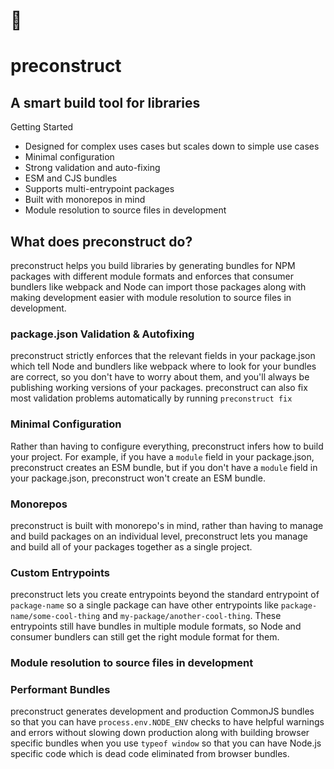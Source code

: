 
<h1 style={{textAlign:'center'}}> 🎁</h1>

<h1 style={{textAlign:'center'}}>preconstruct</h1>

<h2 style={{ textAlign:'center' }}>A smart build tool for libraries</h2>

<FancyLink to="/getting-started">Getting Started</FancyLink>

<div style={{ paddingBottom: 16 }} />

- Designed for complex uses cases but scales down to simple use cases
- Minimal configuration
- Strong validation and auto-fixing
- ESM and CJS bundles
- Supports multi-entrypoint packages
- Built with monorepos in mind
- Module resolution to source files in development

## What does preconstruct do?

preconstruct helps you build libraries by generating bundles for NPM packages with different module formats and enforces that consumer bundlers like webpack and Node can import those packages along with making development easier with module resolution to source files in development.

### package.json Validation & Autofixing

preconstruct strictly enforces that the relevant fields in your package.json which tell Node and bundlers like webpack where to look for your bundles are correct, so you don't have to worry about them, and you'll always be publishing working versions of your packages. preconstruct can also fix most validation problems automatically by running `preconstruct fix`

### Minimal Configuration

Rather than having to configure everything, preconstruct infers how to build your project. For example, if you have a `module` field in your package.json, preconstruct creates an ESM bundle, but if you don't have a `module` field in your package.json, preconstruct won't create an ESM bundle.

### Monorepos

preconstruct is built with monorepo's in mind, rather than having to manage and build packages on an individual level, preconstruct lets you manage and build all of your packages together as a single project.

### Custom Entrypoints

preconstruct lets you create entrypoints beyond the standard entrypoint of `package-name` so a single package can have other entrypoints like `package-name/some-cool-thing` and `my-package/another-cool-thing`. These entrypoints still have bundles in multiple module formats, so Node and consumer bundlers can still get the right module format for them.

### Module resolution to source files in development

### Performant Bundles

preconstruct generates development and production CommonJS bundles so that you can have `process.env.NODE_ENV` checks to have helpful warnings and errors without slowing down production along with building browser specific bundles when you use `typeof window` so that you can have Node.js specific code which is dead code eliminated from browser bundles.
